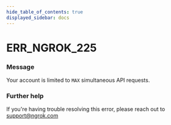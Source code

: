 ```yaml
---
hide_table_of_contents: true
displayed_sidebar: docs
---
```



# ERR_NGROK_225

### Message

Your account is limited to `MAX` simultaneous API requests.

<ErrorDetails error="err_ngrok_225" />

### Further help

If you're having trouble resolving this error, please reach out to [support@ngrok.com](mailto:support@ngrok.com?subject=Help%20with%20ERR_NGROK_225)

